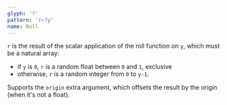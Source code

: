 ```yaml
---
glyph: '?'
pattern: 'r←?y'
name: Roll
---
```


`r` is the result of the scalar application of the roll function on `y`, which must be a natural array:

* if `y` is `0`, `r` is a random float between `0` and `1`, exclusive
* otherwise, `r` is a random integer from `0` to `y-1`.

Supports the `origin` extra argument, which offsets the result by the origin (when it's not a float).